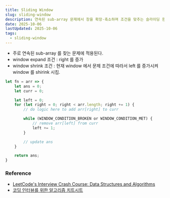 ```yaml
---
title: Sliding Window
slug: sliding-window
description: 연속된 sub-array 문제에서 창을 확장·축소하며 조건을 맞추는 슬라이딩 윈도우 사고 흐름 정리
date: 2025-10-06
lastUpdated: 2025-10-06
tags:
  - sliding-window
---
```


* 주로 연속된 sub-array 를 찾는 문제에 적용된다.
* window expand 조건 : right 를 증가
* window shrink 조건 : 현재 window 에서 문제 조건에 따라서 left 를 증가시켜 window 를 shirink 시킴.

```typescript
let fn = arr => {
    let ans = 0;
    let curr = 0;

    let left = 0;
    for (let right = 0; right < arr.length; right += 1) {
        // do logic here to add arr[right] to curr

        while (WINDOW_CONDITION_BROKEN or WINDOW_CONDITION_MET) {
            // remove arr[left] from curr
            left += 1;
        }

        // update ans
    }

    return ans;
}
```

### Reference

- [LeetCode's Interview Crash Course: Data Structures and Algorithms](https://leetcode.com/explore/interview/card/leetcodes-interview-crash-course-data-structures-and-algorithms/?vacRef=problembanner)
- [코딩 인터뷰를 위한 알고리즘 치트시트](https://www.aladin.co.kr/shop/wproduct.aspx?ItemId=301923855&start=slayer)
